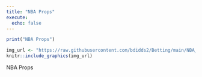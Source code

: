 ---
title: "NBA Props"
execute:
  echo: false
---

```{r, echo=FALSE}
print("NBA Props")
```

```{r, echo=FALSE}
img_url <- "https://raw.githubusercontent.com/bdidds2/Betting/main/NBA_Player_Props.png"  
knitr::include_graphics(img_url)
```

NBA Props
